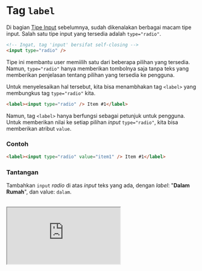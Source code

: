 # Tag `label`

Di bagian [Tipe Input](/responsive-web/learn-html-by-building-a-cat-photo-app/a23-input-type) sebelumnya, sudah dikenalakan berbagai macam tipe input. Salah satu tipe input yang tersedia adalah `type="radio"`.

```html
<!-- Ingat, tag 'input' bersifat self-closing -->
<input type="radio" />
```

Tipe ini membantu user memiilih satu dari beberapa pilihan yang tersedia. Namun, `type="radio"` hanya memberikan tombolnya saja tanpa teks yang memberikan penjelasan tentang pilihan yang tersedia ke pengguna.

Untuk menyelesaikan hal tersebut, kita bisa menambhakan tag `<label>` yang membungkus tag `type="radio"` kita.

```html
<label><input type="radio" /> Item #1</label>
```

Namun, tag `<label>` hanya berfungsi sebagai petunjuk untuk pengguna. Untuk memberikan nilai ke setiap pilihan _input_ `type="radio"`, kita bisa memberikan atribut `value`.

### Contoh

```html
<label><input type="radio" value="item1" /> Item #1</label>
```

### Tantangan

Tambahkan `input` _radio_ di atas _input_ teks yang ada, dengan _label_: "**Dalam Rumah**", dan value: `dalam`.

<br />

<iframe
  src="https://stackblitz.com/fork/ngodingorg-a29?ctl=1&embed=1&file=index.html&hideExplorer=1"
  style={{ width: "100%", height: "564px" }}
/>

### Solusi

[Buka Solusi](https://stackblitz.com/fork/ngodingorg-a29-solution?embed=1&file=index.html)
